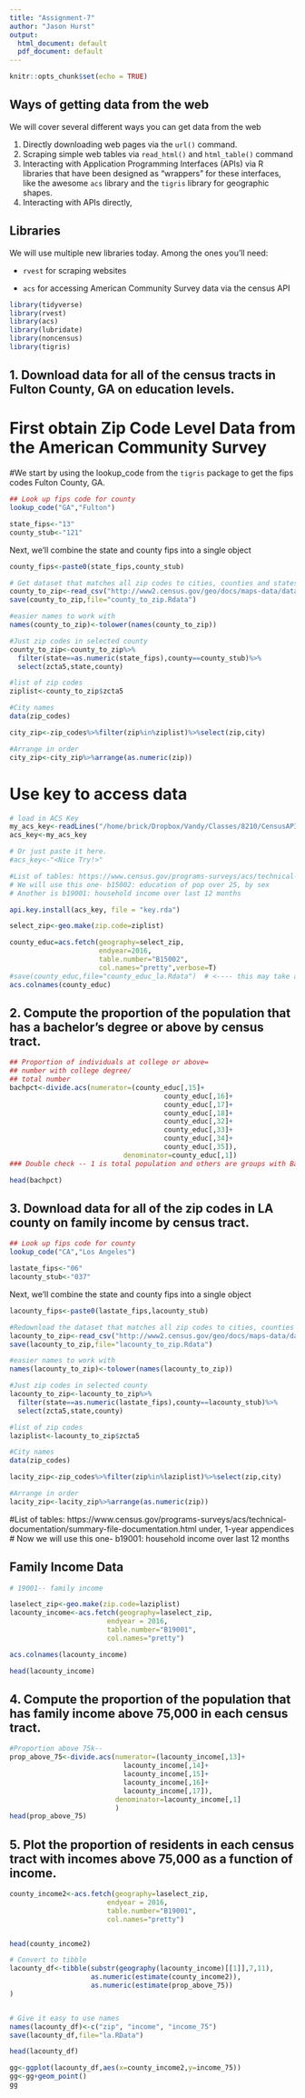 ```yaml
---
title: "Assignment-7"
author: "Jason Hurst"
output:
  html_document: default
  pdf_document: default
---
```


```r
knitr::opts_chunk$set(echo = TRUE)
```

## Ways of getting data from the web

We will cover several different ways you can get data from the web

1. Directly downloading web pages via the `url()` command. 
1. Scraping simple web tables via `read_html()` and `html_table()` command
1. Interacting with Application Programming Interfaces (APIs) via R libraries that have been designed as "wrappers" for these interfaces, like the awesome `acs` library and the `tigris` library for geographic shapes. 
1. Interacting with APIs directly, 


## Libraries

We will use multiple new libraries today. Among the ones you'll need: 

* `rvest` for scraping websites

* `acs` for accessing American Community Survey data via the census API


```r
library(tidyverse)
library(rvest)
library(acs)
library(lubridate)
library(noncensus)
library(tigris)
```
## 1. Download data for all of the census tracts in Fulton County, GA on education levels.

# First obtain Zip Code Level Data from the American Community Survey

#We start by using the lookup_code from the `tigris` package to get the fips codes Fulton County, GA.
```r
## Look up fips code for county
lookup_code("GA","Fulton") 

state_fips<-"13"
county_stub<-"121"
```

Next, we'll combine the state and county fips into a single object

```r
county_fips<-paste0(state_fips,county_stub)
```

```r
# Get dataset that matches all zip codes to cities, counties and states. 
county_to_zip<-read_csv("http://www2.census.gov/geo/docs/maps-data/data/rel/zcta_county_rel_10.txt")
save(county_to_zip,file="county_to_zip.Rdata")

#easier names to work with
names(county_to_zip)<-tolower(names(county_to_zip))

#Just zip codes in selected county
county_to_zip<-county_to_zip%>%
  filter(state==as.numeric(state_fips),county==county_stub)%>%
  select(zcta5,state,county)

#list of zip codes
ziplist<-county_to_zip$zcta5

#City names
data(zip_codes)

city_zip<-zip_codes%>%filter(zip%in%ziplist)%>%select(zip,city)

#Arrange in order
city_zip<-city_zip%>%arrange(as.numeric(zip))
```
# Use key to access data

```r
# load in ACS Key
my_acs_key<-readLines("/home/brick/Dropbox/Vandy/Classes/8210/CensusAPI.txt",warn = FALSE)
acs_key<-my_acs_key

# Or just paste it here.
#acs_key<-"<Nice Try!>"

#List of tables: https://www.census.gov/programs-surveys/acs/technical-documentation/summary-file-documentation.html under, 1-year appendices
# We will use this one- b15002: education of pop over 25, by sex 
# Another is b19001: household income over last 12 months

api.key.install(acs_key, file = "key.rda")

select_zip<-geo.make(zip.code=ziplist)

county_educ=acs.fetch(geography=select_zip,
                      endyear=2016,
                      table.number="B15002",
                      col.names="pretty",verbose=T)
#save(county_educ,file="county_educ_la.Rdata")  # <---- this may take a long time :(
acs.colnames(county_educ)
```

## 2. Compute the proportion of the population that has a bachelor’s degree or above by census tract.

```r
## Proportion of individuals at college or above=
## number with college degree/
## total number
bachpct<-divide.acs(numerator=(county_educ[,15]+
                                      county_educ[,16]+
                                      county_educ[,17]+
                                      county_educ[,18]+
                                      county_educ[,32]+
                                      county_educ[,33]+
                                      county_educ[,34]+
                                      county_educ[,35]),
                            denominator=county_educ[,1])
### Double check -- 1 is total population and others are groups with Bachelor's or above. check with acs.colnames(county_educ)

head(bachpct)
```

## 3. Download data for all of the zip codes in LA county on family income by census tract.

```r
## Look up fips code for county
lookup_code("CA","Los Angeles") 

lastate_fips<-"06"
lacounty_stub<-"037"
```
Next, we'll combine the state and county fips into a single object

```r
lacounty_fips<-paste0(lastate_fips,lacounty_stub)
```

```r
#Redownload the dataset that matches all zip codes to cities, counties and states. Note that some steps could be skipped if we use different nomenclature for getting data about GA
lacounty_to_zip<-read_csv("http://www2.census.gov/geo/docs/maps-data/data/rel/zcta_county_rel_10.txt")
save(lacounty_to_zip,file="lacounty_to_zip.Rdata")

#easier names to work with
names(lacounty_to_zip)<-tolower(names(lacounty_to_zip))

#Just zip codes in selected county
lacounty_to_zip<-lacounty_to_zip%>%
  filter(state==as.numeric(lastate_fips),county==lacounty_stub)%>%
  select(zcta5,state,county)

#list of zip codes
laziplist<-lacounty_to_zip$zcta5

#City names
data(zip_codes)

lacity_zip<-zip_codes%>%filter(zip%in%laziplist)%>%select(zip,city)

#Arrange in order
lacity_zip<-lacity_zip%>%arrange(as.numeric(zip))
```

#List of tables: https://www.census.gov/programs-surveys/acs/technical-documentation/summary-file-documentation.html under, 1-year appendices
# Now we will use this one- b19001: household income over last 12 months

## Family Income Data
```r

# 19001-- family income     

laselect_zip<-geo.make(zip.code=laziplist)
lacounty_income<-acs.fetch(geography=laselect_zip, 
                        endyear = 2016,
                        table.number="B19001", 
                        col.names="pretty")

acs.colnames(lacounty_income)

head(lacounty_income)
```
 
## 4. Compute the proportion of the population that has family income above 75,000 in each census tract.

```r
#Proportion above 75k-- 
prop_above_75<-divide.acs(numerator=(lacounty_income[,13]+
                            lacounty_income[,14]+
                            lacounty_income[,15]+
                            lacounty_income[,16]+
                            lacounty_income[,17]),
                          denominator=lacounty_income[,1]
                          )
head(prop_above_75)
```

## 5. Plot the proportion of residents in each census tract with incomes above 75,000 as a function of income.

```r
county_income2<-acs.fetch(geography=laselect_zip, 
                        endyear = 2016,
                        table.number="B19001", 
                        col.names="pretty")


head(county_income2)
```

```r
# Convert to tibble
lacounty_df<-tibble(substr(geography(lacounty_income)[[1]],7,11),
                    as.numeric(estimate(county_income2)),
                    as.numeric(estimate(prop_above_75))
)


# Give it easy to use names
names(lacounty_df)<-c("zip", "income", "income_75")
save(lacounty_df,file="la.RData")

head(lacounty_df)
```

```r

gg<-ggplot(lacounty_df,aes(x=county_income2,y=income_75))
gg<-gg+geom_point()
gg

```
